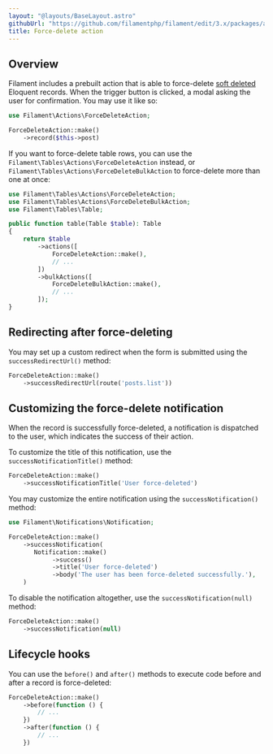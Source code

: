 ```yaml
---
layout: "@layouts/BaseLayout.astro"
githubUrl: "https://github.com/filamentphp/filament/edit/3.x/packages/actions/docs/06-prebuilt-actions/06-force-delete.md"
title: Force-delete action
---
```


## Overview

Filament includes a prebuilt action that is able to force-delete [soft deleted](https://laravel.com/docs/eloquent#soft-deleting) Eloquent records. When the trigger button is clicked, a modal asking the user for confirmation. You may use it like so:

```php
use Filament\Actions\ForceDeleteAction;

ForceDeleteAction::make()
    ->record($this->post)
```

If you want to force-delete table rows, you can use the `Filament\Tables\Actions\ForceDeleteAction` instead, or `Filament\Tables\Actions\ForceDeleteBulkAction` to force-delete more than one at once:

```php
use Filament\Tables\Actions\ForceDeleteAction;
use Filament\Tables\Actions\ForceDeleteBulkAction;
use Filament\Tables\Table;

public function table(Table $table): Table
{
    return $table
        ->actions([
            ForceDeleteAction::make(),
            // ...
        ])
        ->bulkActions([
            ForceDeleteBulkAction::make(),
            // ...
        ]);
}
```

## Redirecting after force-deleting

You may set up a custom redirect when the form is submitted using the `successRedirectUrl()` method:

```php
ForceDeleteAction::make()
    ->successRedirectUrl(route('posts.list'))
```

## Customizing the force-delete notification

When the record is successfully force-deleted, a notification is dispatched to the user, which indicates the success of their action.

To customize the title of this notification, use the `successNotificationTitle()` method:

```php
ForceDeleteAction::make()
    ->successNotificationTitle('User force-deleted')
```

You may customize the entire notification using the `successNotification()` method:

```php
use Filament\Notifications\Notification;

ForceDeleteAction::make()
    ->successNotification(
       Notification::make()
            ->success()
            ->title('User force-deleted')
            ->body('The user has been force-deleted successfully.'),
    )
```

To disable the notification altogether, use the `successNotification(null)` method:

```php
ForceDeleteAction::make()
    ->successNotification(null)
```

## Lifecycle hooks

You can use the `before()` and `after()` methods to execute code before and after a record is force-deleted:

```php
ForceDeleteAction::make()
    ->before(function () {
        // ...
    })
    ->after(function () {
        // ...
    })
```